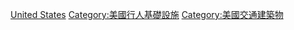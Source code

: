 {{Commonscat|Stairways in the United States}}

[[Category:階梯|United States]]
[[Category:美國行人基礎設施|Category:美國行人基礎設施]] 
[[Category:美國交通建築物|Category:美國交通建築物]]